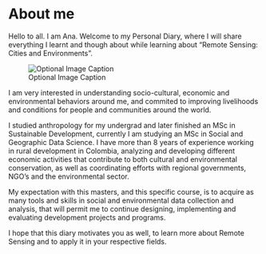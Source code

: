 # About me

Hello to all. I am Ana. Welcome to my Personal Diary, where I will share everything I learnt and though about while learning about "Remote Sensing: Cities and Environments". 

![Optional Image Caption](foto ana.jpg)

I am very interested in understanding socio-cultural, economic and environmental behaviors around me, and commited to improving livelihoods and conditions for people and communities around the world.

I studied anthropology for my undergrad and later finished an MSc in Sustainable Development, currently I am studying an MSc in Social and Geographic Data Science. I have more than 8 years of experience working in rural development in Colombia, analyzing and developing different economic activities that contribute to both cultural and environmental conservation, as well as coordinating efforts with regional governments, NGO's and the environmental sector.

My expectation with this masters, and this specific course, is to acquire as many tools and skills in social and environmental data collection and analysis, that will permit me to continue designing, implementing and evaluating development projects and programs.

I hope that this diary motivates you as well, to learn more about Remote Sensing and to apply it in your respective fields.
